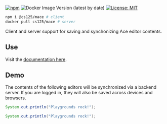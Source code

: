 

[![npm](https://img.shields.io/npm/v/@cs125/mace)](https://www.npmjs.com/package/@cs125/mace)
![Docker Image Version (latest by date)](https://img.shields.io/docker/v/cs125/mace?color=green&label=Docker&sort=date)
[![License: MIT](https://img.shields.io/badge/License-MIT-yellow.svg)](https://opensource.org/licenses/MIT)

```sh id=install
npm i @cs125/mace # client
docker pull cs125/mace # server
```

<Lead>

Client and server support for saving and synchonizing Ace editor contents.

</Lead>

## Use

Visit the [documentation here](https://github.com/cs125-illinois/mace).

## Demo

The contents of the following editors will be synchronized via a backend server.
If you are logged in, they will also be saved across devices and browsers.

```java id=demo
System.out.println("Playgrounds rock!");
```

```java id=demo
System.out.println("Playgrounds rock!");
```
